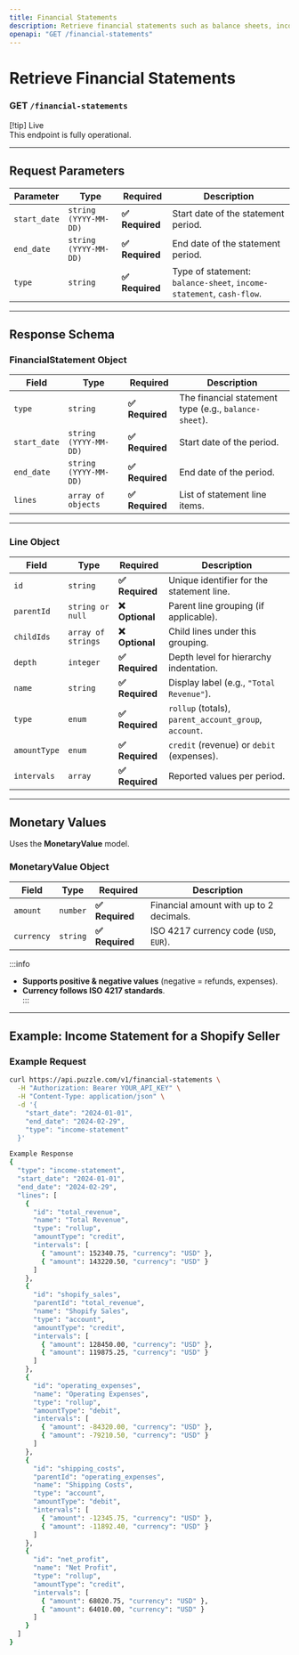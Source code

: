 ```yaml
---
title: Financial Statements
description: Retrieve financial statements such as balance sheets, income statements, and cash flow statements for an e-commerce business.
openapi: "GET /financial-statements"
---
```



# Retrieve Financial Statements

<TryIt />

### **GET** `/financial-statements`

[!tip] Live  
This endpoint is fully operational.

---

## **Request Parameters**

| Parameter   | Type                 | Required | Description |
|------------|----------------------|----------|-------------|
| `start_date`  | `string (YYYY-MM-DD)` | **✅ Required** | Start date of the statement period. |
| `end_date`    | `string (YYYY-MM-DD)` | **✅ Required** | End date of the statement period. |
| `type`        | `string`             | **✅ Required** | Type of statement: `balance-sheet`, `income-statement`, `cash-flow`. |

---

## **Response Schema**  

### **FinancialStatement Object**

| Field         | Type             | Required | Description |
|--------------|----------------|----------|-------------|
| `type`       | `string`         | **✅ Required** | The financial statement type (e.g., `balance-sheet`). |
| `start_date` | `string (YYYY-MM-DD)` | **✅ Required** | Start date of the period. |
| `end_date`   | `string (YYYY-MM-DD)` | **✅ Required** | End date of the period. |
| `lines`      | `array of objects` | **✅ Required** | List of statement line items. |

---

### **Line Object**

| Field       | Type               | Required | Description |
|------------|--------------------|----------|-------------|
| `id`       | `string`           | **✅ Required** | Unique identifier for the statement line. |
| `parentId` | `string or null`   | **❌ Optional** | Parent line grouping (if applicable). |
| `childIds` | `array of strings` | **❌ Optional** | Child lines under this grouping. |
| `depth`    | `integer`          | **✅ Required** | Depth level for hierarchy indentation. |
| `name`     | `string`           | **✅ Required** | Display label (e.g., `"Total Revenue"`). |
| `type`     | `enum`             | **✅ Required** | `rollup` (totals), `parent_account_group`, `account`. |
| `amountType` | `enum`            | **✅ Required** | `credit` (revenue) or `debit` (expenses). |
| `intervals` | `array`            | **✅ Required** | Reported values per period. |

---

## **Monetary Values**
Uses the **MonetaryValue** model.

### **MonetaryValue Object**
| Field      | Type    | Required | Description |
|-----------|--------|----------|-------------|
| `amount`  | `number` | **✅ Required** | Financial amount with up to 2 decimals. |
| `currency` | `string` | **✅ Required** | ISO 4217 currency code (`USD`, `EUR`). |

:::info  
- **Supports positive & negative values** (negative = refunds, expenses).  
- **Currency follows ISO 4217 standards**.  
:::

---

## **Example: Income Statement for a Shopify Seller**

### **Example Request**
```sh
curl https://api.puzzle.com/v1/financial-statements \
  -H "Authorization: Bearer YOUR_API_KEY" \
  -H "Content-Type: application/json" \
  -d '{
    "start_date": "2024-01-01",
    "end_date": "2024-02-29",
    "type": "income-statement"
  }'

Example Response
{
  "type": "income-statement",
  "start_date": "2024-01-01",
  "end_date": "2024-02-29",
  "lines": [
    {
      "id": "total_revenue",
      "name": "Total Revenue",
      "type": "rollup",
      "amountType": "credit",
      "intervals": [
        { "amount": 152340.75, "currency": "USD" },
        { "amount": 143220.50, "currency": "USD" }
      ]
    },
    {
      "id": "shopify_sales",
      "parentId": "total_revenue",
      "name": "Shopify Sales",
      "type": "account",
      "amountType": "credit",
      "intervals": [
        { "amount": 128450.00, "currency": "USD" },
        { "amount": 119875.25, "currency": "USD" }
      ]
    },
    {
      "id": "operating_expenses",
      "name": "Operating Expenses",
      "type": "rollup",
      "amountType": "debit",
      "intervals": [
        { "amount": -84320.00, "currency": "USD" },
        { "amount": -79210.50, "currency": "USD" }
      ]
    },
    {
      "id": "shipping_costs",
      "parentId": "operating_expenses",
      "name": "Shipping Costs",
      "type": "account",
      "amountType": "debit",
      "intervals": [
        { "amount": -12345.75, "currency": "USD" },
        { "amount": -11892.40, "currency": "USD" }
      ]
    },
    {
      "id": "net_profit",
      "name": "Net Profit",
      "type": "rollup",
      "amountType": "credit",
      "intervals": [
        { "amount": 68020.75, "currency": "USD" },
        { "amount": 64010.00, "currency": "USD" }
      ]
    }
  ]
}
